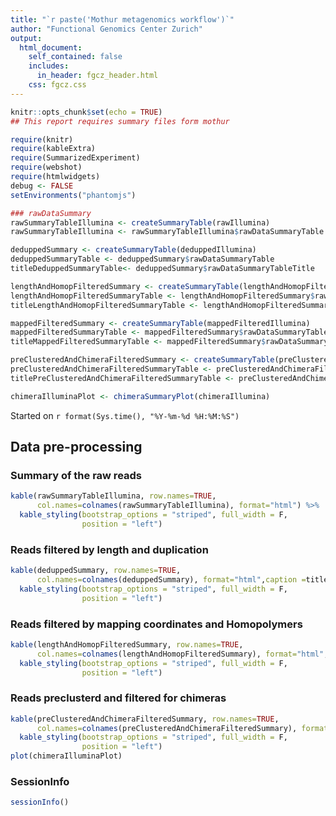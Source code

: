 ```yaml
---
title: "`r paste('Mothur metagenomics workflow')`"
author: "Functional Genomics Center Zurich"
output: 
  html_document:
    self_contained: false
    includes:
      in_header: fgcz_header.html
    css: fgcz.css
---
```


```r
knitr::opts_chunk$set(echo = TRUE)
## This report requires summary files form mothur

require(knitr)
require(kableExtra)
require(SummarizedExperiment)
require(webshot)
require(htmlwidgets)
debug <- FALSE
setEnvironments("phantomjs")
```

```r
### rawDataSummary
rawSummaryTableIllumina <- createSummaryTable(rawIllumina)
rawSummaryTableIllumina <- rawSummaryTableIllumina$rawDataSummaryTable

deduppedSummary <- createSummaryTable(deduppedIllumina)
deduppedSummaryTable <- deduppedSummary$rawDataSummaryTable
titleDeduppedSummaryTable<- deduppedSummary$rawDataSummaryTableTitle

lengthAndHomopFilteredSummary <- createSummaryTable(lengthAndHomopFilteredIllumina)
lengthAndHomopFilteredSummaryTable <- lengthAndHomopFilteredSummary$rawDataSummaryTable
titleLengthAndHomopFilteredSummaryTable <- lengthAndHomopFilteredSummary$rawDataSummaryTableTitle

mappedFilteredSummary <- createSummaryTable(mappedFilteredIllumina)
mappedFilteredSummaryTable <- mappedFilteredSummary$rawDataSummaryTable
titleMappedFilteredSummaryTable <- mappedFilteredSummary$rawDataSummaryTableTitle

preClusteredAndChimeraFilteredSummary <- createSummaryTable(preClusteredAndChimeraFilteredIllumina)
preClusteredAndChimeraFilteredSummaryTable <- preClusteredAndChimeraFilteredSummary$rawDataSummaryTable
titlePreClusteredAndChimeraFilteredSummaryTable <- preClusteredAndChimeraFilteredSummary$rawDataSummaryTableTitle

chimeraIlluminaPlot <- chimeraSummaryPlot(chimeraIllumina)
```

Started on `r format(Sys.time(), "%Y-%m-%d %H:%M:%S")`

## Data pre-processing {.tabset}

### Summary of the raw reads
```r
kable(rawSummaryTableIllumina, row.names=TRUE, 
      col.names=colnames(rawSummaryTableIllumina), format="html") %>%
  kable_styling(bootstrap_options = "striped", full_width = F,
                position = "left")
```

### Reads filtered by length and duplication
```r
kable(deduppedSummary, row.names=TRUE, 
      col.names=colnames(deduppedSummary), format="html",caption =titleDeduppedSummaryTable) %>%
  kable_styling(bootstrap_options = "striped", full_width = F,
                position = "left")
```

### Reads filtered by mapping coordinates and Homopolymers

```r
kable(lengthAndHomopFilteredSummary, row.names=TRUE, 
      col.names=colnames(lengthAndHomopFilteredSummary), format="html",caption =titleLengthAndHomopFilteredSummaryTable) %>%
  kable_styling(bootstrap_options = "striped", full_width = F,
                position = "left")
```

### Reads preclusterd and filtered for chimeras
```r
kable(preClusteredAndChimeraFilteredSummary, row.names=TRUE, 
      col.names=colnames(preClusteredAndChimeraFilteredSummary), format="html", caption = titlePreClusteredAndChimeraFilteredSummaryTable) %>%
  kable_styling(bootstrap_options = "striped", full_width = F,
                position = "left")
plot(chimeraIlluminaPlot)
```


### SessionInfo
```r
sessionInfo()
```
